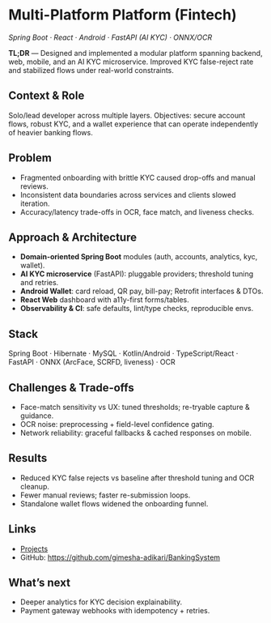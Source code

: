 # Multi-Platform Platform (Fintech)

_Spring Boot · React · Android · FastAPI (AI KYC) · ONNX/OCR_

**TL;DR** — Designed and implemented a modular platform spanning backend, web, mobile, and an AI KYC microservice. Improved KYC false-reject rate and stabilized flows under real-world constraints.

## Context & Role
Solo/lead developer across multiple layers. Objectives: secure account flows, robust KYC, and a wallet experience that can operate independently of heavier banking flows.

## Problem
- Fragmented onboarding with brittle KYC caused drop-offs and manual reviews.
- Inconsistent data boundaries across services and clients slowed iteration.
- Accuracy/latency trade-offs in OCR, face match, and liveness checks.

## Approach & Architecture
- **Domain-oriented Spring Boot** modules (auth, accounts, analytics, kyc, wallet).
- **AI KYC microservice** (FastAPI): pluggable providers; threshold tuning and retries.
- **Android Wallet**: card reload, QR pay, bill-pay; Retrofit interfaces & DTOs.
- **React Web** dashboard with a11y-first forms/tables.
- **Observability & CI**: safe defaults, lint/type checks, reproducible envs.

## Stack
Spring Boot · Hibernate · MySQL · Kotlin/Android · TypeScript/React · FastAPI · ONNX (ArcFace, SCRFD, liveness) · OCR

## Challenges & Trade-offs
- Face-match sensitivity vs UX: tuned thresholds; re-tryable capture & guidance.
- OCR noise: preprocessing + field-level confidence gating.
- Network reliability: graceful fallbacks & cached responses on mobile.

## Results
- Reduced KYC false rejects vs baseline after threshold tuning and OCR cleanup.
- Fewer manual reviews; faster re-submission loops.
- Standalone wallet flows widened the onboarding funnel.

## Links
- [Projects](/projects)
- GitHub: <https://github.com/gimesha-adikari/BankingSystem>

## What’s next
- Deeper analytics for KYC decision explainability.
- Payment gateway webhooks with idempotency + retries.
